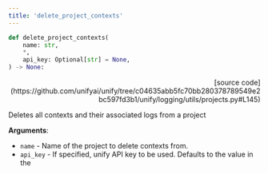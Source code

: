 ```yaml
---
title: 'delete_project_contexts'
---
```


```python
def delete_project_contexts(
    name: str,
    *,
    api_key: Optional[str] = None,
) -> None:
```

<p align="right">[source code](https://github.com/unifyai/unify/tree/c04635abb5fc70bb280378789549e2bc597fd3b1/unify/logging/utils/projects.py#L145)</p>

Deletes all contexts and their associated logs from a project

**Arguments**:

- `name` - Name of the project to delete contexts from.
- `api_key` - If specified, unify API key to be used. Defaults to the value in the